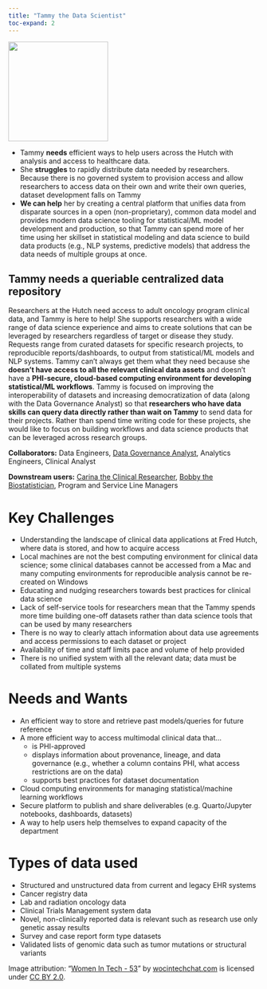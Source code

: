 ```yaml
---
title: "Tammy the Data Scientist"
toc-expand: 2
---
```


::: grid
::: {.g-col-12 .g-col-xl-3}
<img src="/img/tammy.jpg" width="200" height="200"/>
:::

::: {.g-col-12 .g-col-xl-8}
-   Tammy **needs** efficient ways to help users across the Hutch with analysis and access to healthcare data.
-   She **struggles** to rapidly distribute data needed by researchers. Because there is no governed system to provision access and allow researchers to access data on their own and write their own queries, dataset development falls on Tammy
-   **We can help** her by creating a central platform that unifies data from disparate sources in a open (non-proprietary), common data model and provides modern data science tooling for statistical/ML model development and production, so that Tammy can spend more of her time using her skillset in statistical modeling and data science to build data products (e.g., NLP systems, predictive models) that address the data needs of multiple groups at once.
:::
:::

::: lightblue-highlight
## Tammy needs a queriable centralized data repository

Researchers at the Hutch need access to adult oncology program clinical data, and Tammy is here to help! She supports researchers with a wide range of data science experience and aims to create solutions that can be leveraged by researchers regardless of target or disease they study. Requests range from curated datasets for specific research projects, to reproducible reports/dashboards, to output from statistical/ML models and NLP systems. Tammy can’t always get them what they need because she **doesn’t have access to all the relevant clinical data assets** and doesn’t have a **PHI-secure, cloud-based computing environment for developing statistical/ML workflows**. Tammy is focused on improving the interoperability of datasets and increasing democratization of data (along with the Data Governance Analyst) so that **researchers who have data skills can query data directly rather than wait on Tammy** to send data for their projects. Rather than spend time writing code for these projects, she would like to focus on building workflows and data science products that can be leveraged across research groups.
:::

::: darkblue-highlight
**Collaborators:** Data Engineers, [Data Governance Analyst](/family/cards/DJ-data-governance-analyst.html), Analytics Engineers, Clinical Analyst

**Downstream users:** [Carina the Clinical Researcher](/family/cards/Carina-the-clinical-researcher.html), [Bobby the Biostatistician](/family/cards/Bobby-the-biostatistician.html), Program and Service Line Managers
:::


# Key Challenges

-   Understanding the landscape of clinical data applications at Fred Hutch, where data is stored, and how to acquire access
-   Local machines are not the best computing environment for clinical data science; some clinical databases cannot be accessed from a Mac and many computing environments for reproducible analysis cannot be re-created on Windows
-   Educating and nudging researchers towards best practices for clinical data science
-   Lack of self-service tools for researchers mean that the Tammy spends more time building one-off datasets rather than data science tools that can be used by many researchers
-   There is no way to clearly attach information about data use agreements and access permissions to each dataset or project
-   Availability of time and staff limits pace and volume of help provided
-   There is no unified system with all the relevant data; data must be collated from multiple systems

# Needs and Wants

-   An efficient way to store and retrieve past models/queries for future reference
-   A more efficient way to access multimodal clinical data that...
    -   is PHI-approved
    -   displays information about provenance, lineage, and data governance (e.g., whether a column contains PHI, what access restrictions are on the data)
    -   supports best practices for dataset documentation
-   Cloud computing environments for managing statistical/machine learning workflows
-   Secure platform to publish and share deliverables (e.g. Quarto/Jupyter notebooks, dashboards, datasets)
-   A way to help users help themselves to expand capacity of the department


# Types of data used

-   Structured and unstructured data from current and legacy EHR systems 
-   Cancer registry data
-   Lab and radiation oncology data
-   Clinical Trials Management system data
-   Novel, non-clinically reported data is relevant such as research use only genetic assay results
-   Survey and case report form type datasets
-   Validated lists of genomic data such as tumor mutations or structural variants

<div>

Image attribution: "[Women In Tech - 53](https://www.flickr.com/photos/136629440@N06/22344625928)" by [wocintechchat.com](https://www.flickr.com/photos/136629440@N06) is licensed under [CC BY 2.0](https://creativecommons.org/licenses/by/2.0/?ref=openverse).

</div>

